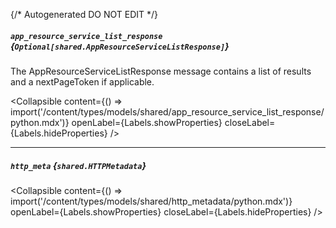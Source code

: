 {/* Autogenerated DO NOT EDIT  */}

##### `app_resource_service_list_response` *{`Optional[shared.AppResourceServiceListResponse]`}*
The AppResourceServiceListResponse message contains a list of results and a nextPageToken if applicable.

<Collapsible content={() => import('/content/types/models/shared/app_resource_service_list_response/python.mdx')} openLabel={Labels.showProperties} closeLabel={Labels.hideProperties} />


---
##### `http_meta` *{`shared.HTTPMetadata`}*

<Collapsible content={() => import('/content/types/models/shared/http_metadata/python.mdx')} openLabel={Labels.showProperties} closeLabel={Labels.hideProperties} />



